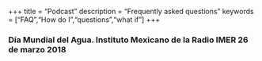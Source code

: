 +++
title = "Podcast"
description = "Frequently asked questions"
keywords = ["FAQ","How do I","questions","what if"]
+++

### Día Mundial del Agua. Instituto Mexicano de la Radio IMER 26 de marzo  2018




